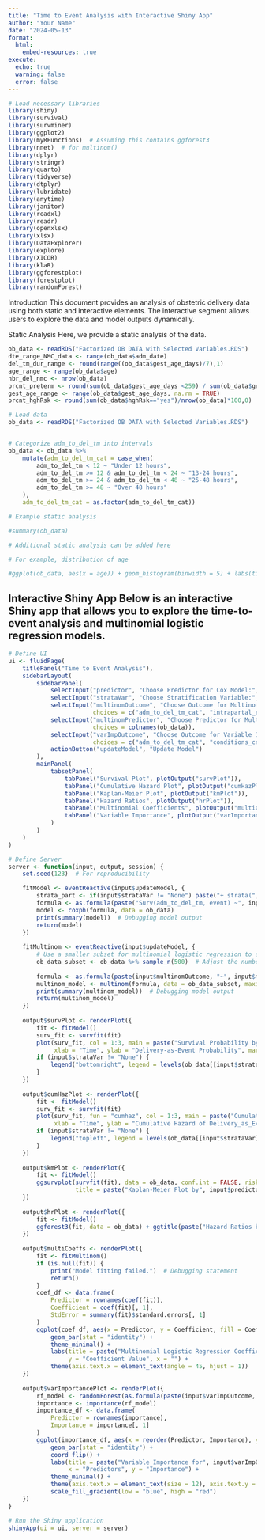 ```yaml
---
title: "Time to Event Analysis with Interactive Shiny App"
author: "Your Name"
date: "2024-05-13"
format: 
  html: 
    embed-resources: true
execute:
  echo: true
  warning: false
  error: false
---
```


```r
# Load necessary libraries
library(shiny)
library(survival)
library(survminer)
library(ggplot2)
library(myRFunctions)  # Assuming this contains ggforest3
library(nnet)  # for multinom()
library(dplyr)
library(stringr)
library(quarto)
library(tidyverse)
library(dtplyr)
library(lubridate)
library(anytime)
library(janitor)
library(readxl)
library(readr)
library(openxlsx)
library(xlsx)
library(DataExplorer)
library(explore)
library(XICOR)
library(klaR)
library(ggforestplot)
library(forestplot)
library(randomForest)

```

Introduction This document provides an analysis of obstetric delivery data using both static and interactive elements. The interactive segment allows users to explore the data and model outputs dynamically.

Static Analysis Here, we provide a static analysis of the data.

```r
ob_data <- readRDS("Factorized OB DATA with Selected Variables.RDS")
dte_range_NMC_data <- range(ob_data$adm_date)
del_tm_dur_range <- round(range((ob_data$gest_age_days)/7),1)
age_range <- range(ob_data$age)
nbr_del_nmc <- nrow(ob_data)
prcnt_preterm <- round(sum(ob_data$gest_age_days <259) / sum(ob_data$gest_age_days >=140)*100,0)
gest_age_range <- range(ob_data$gest_age_days, na.rm = TRUE)
prcnt_hghRsk <- round(sum(ob_data$hghRsk=="yes")/nrow(ob_data)*100,0)
```

```r
# Load data 
ob_data <- readRDS("Factorized OB DATA with Selected Variables.RDS")


# Categorize adm_to_del_tm into intervals
ob_data <- ob_data %>%
    mutate(adm_to_del_tm_cat = case_when(
        adm_to_del_tm < 12 ~ "Under 12 hours",
        adm_to_del_tm >= 12 & adm_to_del_tm < 24 ~ "13-24 hours",
        adm_to_del_tm >= 24 & adm_to_del_tm < 48 ~ "25-48 hours",
        adm_to_del_tm >= 48 ~ "Over 48 hours"
    ),
    adm_to_del_tm_cat = as.factor(adm_to_del_tm_cat))

# Example static analysis

#summary(ob_data)

# Additional static analysis can be added here

# For example, distribution of age

#ggplot(ob_data, aes(x = age)) + geom_histogram(binwidth = 5) + labs(title = "Distribution of Age", x = "Age", y = "Count") 
```

## Interactive Shiny App Below is an interactive Shiny app that allows you to explore the time-to-event analysis and multinomial logistic regression models.

```r
# Define UI
ui <- fluidPage(
    titlePanel("Time to Event Analysis"),
    sidebarLayout(
        sidebarPanel(
            selectInput("predictor", "Choose Predictor for Cox Model:", choices = colnames(ob_data)),
            selectInput("strataVar", "Choose Stratification Variable:", choices = c("None", colnames(ob_data))),
            selectInput("multinomOutcome", "Choose Outcome for Multinomial Logistic Regression:", 
                        choices = c("adm_to_del_tm_cat", "intrapartal_events", "conditions_cnsldt")),
            selectInput("multinomPredictor", "Choose Predictor for Multinomial Logistic Regression:", 
                        choices = colnames(ob_data)),
            selectInput("varImpOutcome", "Choose Outcome for Variable Importance:", 
                        choices = c("adm_to_del_tm_cat", "conditions_cnsldt", "cluster", "delivery_cnsldt")),
            actionButton("updateModel", "Update Model")
        ),
        mainPanel(
            tabsetPanel(
                tabPanel("Survival Plot", plotOutput("survPlot")),
                tabPanel("Cumulative Hazard Plot", plotOutput("cumHazPlot")),
                tabPanel("Kaplan-Meier Plot", plotOutput("kmPlot")),
                tabPanel("Hazard Ratios", plotOutput("hrPlot")),
                tabPanel("Multinomial Coefficients", plotOutput("multiCoeffs")),
                tabPanel("Variable Importance", plotOutput("varImportancePlot"))  # New tab for variable importance
            )
        )
    )
)

# Define Server
server <- function(input, output, session) {
    set.seed(123)  # For reproducibility

    fitModel <- eventReactive(input$updateModel, {
        strata_part <- if(input$strataVar != "None") paste("+ strata(", input$strataVar, ")", sep="") else ""
        formula <- as.formula(paste("Surv(adm_to_del_tm, event) ~", input$predictor, strata_part))
        model <- coxph(formula, data = ob_data)
        print(summary(model))  # Debugging model output
        return(model)
    })
    
    fitMultinom <- eventReactive(input$updateModel, {
        # Use a smaller subset for multinomial logistic regression to simplify computation
        ob_data_subset <- ob_data %>% sample_n(500)  # Adjust the number as needed
        
        formula <- as.formula(paste(input$multinomOutcome, "~", input$multinomPredictor))
        multinom_model <- multinom(formula, data = ob_data_subset, maxit = 100)
        print(summary(multinom_model))  # Debugging model output
        return(multinom_model)
    })
    
    output$survPlot <- renderPlot({
        fit <- fitModel()
        surv_fit <- survfit(fit)
        plot(surv_fit, col = 1:3, main = paste("Survival Probability by", input$predictor),
             xlab = "Time", ylab = "Delivery-as-Event Probability", mark.time = TRUE)
        if (input$strataVar != "None") {
            legend("bottomright", legend = levels(ob_data[[input$strataVar]]), col = 1:3, lty = 1)
        }
    })
    
    output$cumHazPlot <- renderPlot({
        fit <- fitModel()
        surv_fit <- survfit(fit)
        plot(surv_fit, fun = "cumhaz", col = 1:3, main = paste("Cumulative Hazard by", input$predictor),
             xlab = "Time", ylab = "Cumulative Hazard of Delivery_as_Event", mark.time = TRUE)
        if (input$strataVar != "None") {
            legend("topleft", legend = levels(ob_data[[input$strataVar]]), col = 1:3, lty = 1)
        }
    })
    
    output$kmPlot <- renderPlot({
        fit <- fitModel()
        ggsurvplot(survfit(fit), data = ob_data, conf.int = FALSE, risk.table = TRUE, fun = "event",
                   title = paste("Kaplan-Meier Plot by", input$predictor))
    })
    
    output$hrPlot <- renderPlot({
        fit <- fitModel()
        ggforest3(fit, data = ob_data) + ggtitle(paste("Hazard Ratios by", input$predictor))
    })
    
    output$multiCoeffs <- renderPlot({
        fit <- fitMultinom()
        if (is.null(fit)) {
            print("Model fitting failed.")  # Debugging statement
            return()
        }
        coef_df <- data.frame(
            Predictor = rownames(coef(fit)),
            Coefficient = coef(fit)[, 1],
            StdError = summary(fit)$standard.errors[, 1]
        )
        ggplot(coef_df, aes(x = Predictor, y = Coefficient, fill = Coefficient)) +
            geom_bar(stat = "identity") +
            theme_minimal() +
            labs(title = paste("Multinomial Logistic Regression Coefficients by", input$multinomPredictor),
                 y = "Coefficient Value", x = "") +
            theme(axis.text.x = element_text(angle = 45, hjust = 1))
    })
    
    output$varImportancePlot <- renderPlot({
        rf_model <- randomForest(as.formula(paste(input$varImpOutcome, "~ .")), data = ob_data)
        importance <- importance(rf_model)
        importance_df <- data.frame(
            Predictor = rownames(importance),
            Importance = importance[, 1]
        )
        ggplot(importance_df, aes(x = reorder(Predictor, Importance), y = Importance, fill = Importance)) +
            geom_bar(stat = "identity") +
            coord_flip() +
            labs(title = paste("Variable Importance for", input$varImpOutcome),
                 x = "Predictors", y = "Importance") +
            theme_minimal() +
            theme(axis.text.x = element_text(size = 12), axis.text.y = element_text(size = 12)) +
            scale_fill_gradient(low = "blue", high = "red")
    })
}

# Run the Shiny application
shinyApp(ui = ui, server = server)
```
